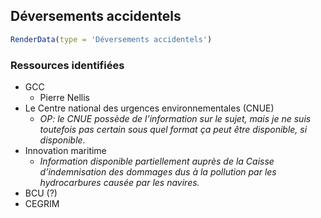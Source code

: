 ## Déversements accidentels

```r
RenderData(type = 'Déversements accidentels')
```


### Ressources identifiées

- GCC
  - Pierre Nellis
- Le Centre national des urgences environnementales (CNUE)
  - *OP: le CNUE possède de l'information sur le sujet, mais je ne suis toutefois pas certain sous quel format ça peut être disponible, si disponible.*
- Innovation maritime
  - *Information disponible partiellement auprès de la Caisse d'indemnisation des dommages dus à la pollution par les hydrocarbures causée par les navires.*
- BCU (?)
- CEGRIM
